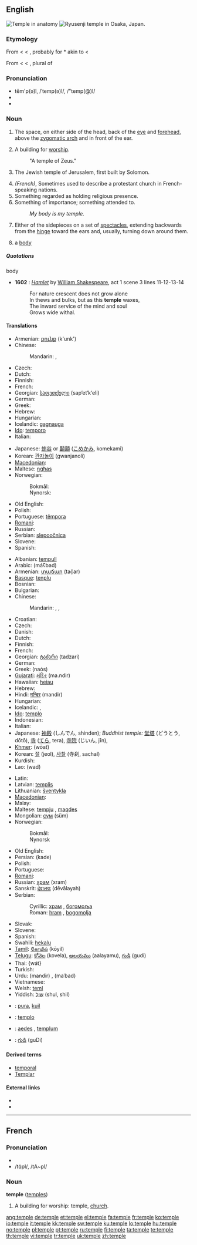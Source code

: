 ==English==
[[File:Temple (anatomy) (PSF).svg|thumb|Temple in anatomy]]
[[File:Ryusenji-Temple01.JPG|thumb|right|Ryusenji temple in Osaka, Japan.]]

===Etymology===
From {{etyl|enm}} {{term|temple|lang=enm}} < {{etyl|ang}} {{term|templ}} < {{etyl|la}} {{term|templum||an open space, the circuit of the heavens, a consecrated place, a temple}}, probably for *{{term|temulum}} akin to {{etyl|grc}} {{term|témenos||a piece of ground cut or marked off, a sacred inclosure}} < {{term|témnein||to cut}} {{attention|grc}}<!--The Greek letters are to be added-->

From {{etyl|enm}} {{term|temple|lang=enm}} < {{etyl|fro}} {{term|temple|lang=fro}} < {{etyl|la}} {{term|tempora||the temples}}, plural of {{term|tempus,||temple, head, face}}

===Pronunciation===
* tĕm'p(ə)l, /ˈtemp(ə)l/, /"temp(@)l/
* {{audio|En-us-temple.ogg|Audio (US)}}
* {{rhymes|ɛmpəl}}

===Noun===
{{en-noun}}

# {{anatomy}} The space, on either side of the head, back of the [[eye]] and [[forehead]], above the [[zygomatic arch]] and in front of the ear.
# A building for [[worship]].
#: "A temple of Zeus."
# {{often|capitalized}} The Jewish temple of Jerusalem, first built by Solomon.
# ''(French)'', Sometimes used to describe a protestant church in French-speaking nations.
# Something regarded as holding religious presence.
# Something of importance; something attended to.
#: ''My body is my temple.''
# {{ophthalmology}} Either of the sidepieces on a set of [[spectacles]], extending backwards from the [[hinge]] toward the ears and, usually, turning down around them.
# {{obsolete}} a [[body]]

=====Quotations=====
;body
* '''1602''' : ''[[s:Hamlet|Hamlet]]'' by [[w:William Shakespeare|William Shakespeare]], act 1 scene 3 lines 11-12-13-14
*: For nature crescent does not grow alone
*: In thews and bulks, but as this '''temple''' waxes,
*: The inward service of the mind and soul
*: Grows wide withal.

====Translations====
{{trans-top|region of skull}}
* Armenian: [[քունք]] (k'unk')
* Chinese:
*: Mandarin: {{t|zh|顳顬|sc=Hani}},  {{t|zh|颞颥|tr=nièrú|sc=Hani}}
* Czech: {{t-|cs|spánek|m}}
* Dutch: {{t+|nl|slaap|m}}
* Finnish: {{t-|fi|ohimo}}
* French: {{t+|fr|tempe|f}}
* Georgian: [[საფეთქელი]] (sap‘et‘k‘eli)
* German: {{t+|de|Schläfe|f}}
* Greek: {{t+|el|κρόταφος|m|sc=Grek}}
* Hebrew: {{t-|he|רקה|f|tr=raka|sc=Hebr}}
* Hungarian: {{t+|hu|halánték}}
* Icelandic: [[gagnauga]] {{n}}
* [[Ido]]: [[temporo]]
* Italian: {{t-|it|tempia|f}}
{{trans-mid}}
* Japanese: [[蟀谷]] or [[顳顬]] ([[こめかみ]], komekami)
* Korean: [[관자놀이]] (gwanjanoli)
* [[Macedonian]]: {{t|mk|слепоочница|f|tr=slepoóčnica|sc=Cyrl|xs=Macedonian}}
* Maltese: [[ngħas]] {{m}}
* Norwegian:
*: Bokmål: {{t-|no|tinning|m}}
*: Nynorsk: {{t-|nn|tinning|m|xs=Norwegian Nynorsk}}
* Old English: {{t-|ang|tempel|xs=Old English}}
* Polish: {{t+|pl|skroń|f}}
* Portuguese: [[têmpora]] {{f}}
* [[Romani]]: {{tø|rom|korrijakh|f}}
* Russian: {{t+|ru|висок|m|tr=visók|sc=Cyrl}}
* Serbian: [[slepoočnica]] {{f}}
* Slovene: {{t-|sl|sence|n}}
* Spanish: {{t+|es|sien|f}}
{{trans-bottom}}

{{trans-top|worship place}}
* Albanian: [[tempull]]
* Arabic: {{Arab|[[معبد|مَعْبَد]]}} (máʕbad) {{m}}
* Armenian: [[տաճար]] (tač̣ar)
* [[Basque]]: [[tenplu]]
* Bosnian: {{t-|bs|hram|m}}
* Bulgarian: {{t+|bg|храм|m|tr=hram|sc=Cyrl}}
* Chinese:
*: Mandarin: {{t|zh|寺廟|sc=Hani}},  {{t|zh|寺庙|tr=sìmiào|sc=Hani}},  {{t|zh|寺|tr=sì|sc=Hani}}
* Croatian: {{t-|hr|hram|m}}
* Czech: {{t-|cs|chrám|m}}
* Danish: {{t-|da|tempel|c}}
* Dutch: {{t+|nl|tempel|m}}
* Finnish: {{t-|fi|temppeli}}
* French: {{t+|fr|temple|m}}
* Georgian: [[ტაძარი]] (tadzari)
* German: {{t+|de|Tempel|m}}
* Greek: {{t+|el|ναός|m|sc=Grek}} (naós)
* [[Gujarati]]: [[મંદિર]] (ma.ndir) {{n}}
* Hawaiian: [[heiau]]
* Hebrew: {{t-|he|מקדש|m|alt=מִקְדָּשׁ|tr=miqdash|sc=Hebr}}
* Hindi: [[मन्दिर]] (mandir) {{m}}
* Hungarian: {{t+|hu|templom}}
* Icelandic: {{t-|is|musteri|n}}, {{t+|is|hof|n}}
* [[Ido]]: [[templo]]
* Indonesian: {{t+|id|kuil|xs=Indonesian}}
* Italian: {{t+|it|tempio|m}}
* Japanese: [[神殿]] (しんでん, shinden); ''Buddhist temple:'' [[堂塔]] (どうとう, dōtō), [[寺]] ([[てら]], tera), [[寺院]] (じいん, jīn),  {{qualifier|Shinto shrine}} {{t|ja|神社|tr=じんじゃ, jinja|sc=Jpan}}
* [[Khmer]]: {{Khmr|[[វត្ត]]}} (wōat)
* Korean: [[절]] (jeol), [[사찰]] (寺刹, sachal)
* Kurdish: {{ku-Arab|[[په‌رستگا]]}}
* Lao: {{Laoo|[[ວັດ]]}} (wad)
{{trans-mid}}
* Latin: {{t-|la|templum}}
* Latvian: [[templis]] {{m}}
* Lithuanian: [[šventykla]] {{f}}
* [[Macedonian]]: {{t-|mk|храм|m|tr=hram|sc=Cyrl|xs=Macedonian}}
* Malay: {{t-|ms|kuil|xs=Malay}}
* Maltese: [[tempju]] {{m}}, [[maqdes]] {{m}}
* Mongolian: [[сүм]] (süm)
* Norwegian:
*: Bokmål: {{t+|no|tempel|n}}
*: Nynorsk {{t-|nn|tempel|n|xs=Norwegian Nynorsk}}
* Old English: {{t-|ang|tempel|xs=Old English}}
* Persian: {{fa-Arab|[[کده]]}} (kade)
* Polish: {{t+|pl|świątynia|f}}
* Portuguese: {{t+|pt|templo|m}}
* [[Romani]]: {{tø|rom|khangeri|f}}
* Russian: [[храм]] (xram) {{m}}
* Sanskrit: [[देवालयः]] (dēvālayah)
* Serbian:
*: Cyrillic: [[храм#Serbian|храм]] {{m}}, [[богомоља]] {{f}}
*: Roman: [[hram#Serbian|hram]] {{m}}, [[bogomolja]] {{f}}
* Slovak: {{t-|sk|chrám|m}}
* Slovene: {{t+|sl|tempelj|m}}
* Spanish: {{t+|es|templo|m}}
* Swahili: [[hekalu]]
* [[Tamil]]: [[கோயில்]] (kōyil)
* [[Telugu]]: [[కోవెల]] (kovela), [[ఆలయము]] (aalayamu), [[గుడి]] (gudi)
* Thai: {{Thai|[[วัด]]}} {wát}
* Turkish: {{t+|tr|tapınak}}
* Urdu: {{ur-Arab|[[مندر]]}} (mandir) {{m}}, {{ur-Arab|[[معبد]]}} (maʿbad) {{m}}
* Vietnamese: {{t+|vi|đền|xs=Vietnamese}}
* Welsh: [[teml]]
* Yiddish: [[שול]] (shul, shil) {{f}}
{{trans-bottom}}

{{trans-top|holding the religious presence}}
{{trans-mid}}
{{trans-bottom}}

{{trans-top|something of importance}}
{{trans-mid}}
{{trans-bottom}}

{{checktrans-top}}
* {{ttbc|Indonesian}}: [[pura]], [[kuil]]
* {{ttbc|Interlingua}}: [[templo]]
* {{ttbc|Latin}}: [[aedes]] {{f}}, [[templum]] {{n}}
* {{ttbc|Telugu}}: [[గుడి]] (guDi)
{{checktrans-bottom}}

====Derived terms====
* [[temporal]]
* [[Templar]]

====External links====
* {{R:Webster 1913}}
* {{R:Century 1911}}

----

==French==

===Pronunciation===
* {{audio|Fr-temple.ogg|audio}}
* /tɑ̃pl/, /tA~pl/

===Noun===
'''temple''' {{m}} ([[temples]])

# A building for worship: temple, [[church]].

[[ang:temple]]
[[de:temple]]
[[et:temple]]
[[el:temple]]
[[fa:temple]]
[[fr:temple]]
[[ko:temple]]
[[io:temple]]
[[it:temple]]
[[kk:temple]]
[[sw:temple]]
[[ku:temple]]
[[lo:temple]]
[[hu:temple]]
[[no:temple]]
[[pl:temple]]
[[pt:temple]]
[[ru:temple]]
[[fi:temple]]
[[ta:temple]]
[[te:temple]]
[[th:temple]]
[[vi:temple]]
[[tr:temple]]
[[uk:temple]]
[[zh:temple]]
